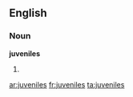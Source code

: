 ==English==

===Noun===
'''juveniles'''

# {{plural of|[[juvenile]]}}

[[ar:juveniles]]
[[fr:juveniles]]
[[ta:juveniles]]
